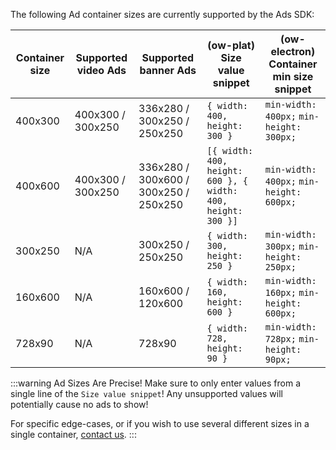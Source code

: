 The following Ad container sizes are currently supported by the Ads SDK:

| Container size            | Supported video Ads         | Supported banner Ads                  | (ow-plat) Size value snippet                                 | (ow-electron) Container min size snippet |
| ------------------------- | --------------------------- | ------------------------------------- | ------------------------------------------------------------ | ---------------------------------------- |
| 400x300                   | 400x300 / 300x250           | 336x280 / 300x250 / 250x250           | `{ width: 400, height: 300 }`                                | `min-width: 400px;` `min-height: 300px;`   |
| 400x600                   | 400x300 / 300x250           | 336x280 / 300x600 / 300x250 / 250x250 | `[{ width: 400, height: 600 }, { width: 400, height: 300 }]` |  `min-width: 400px;` `min-height: 600px;`   |
| 300x250                   | N/A                         | 300x250 / 250x250                     | `{ width: 300, height: 250 }`                                | `min-width: 300px;` `min-height: 250px;`   |
| 160x600                   | N/A                         | 160x600 / 120x600                     | `{ width: 160, height: 600 }`                                | `min-width: 160px;` `min-height: 600px;`   |
| 728x90                    | N/A                         | 728x90                                | `{ width: 728, height: 90 }`                                 | `min-width: 728px;` `min-height: 90px;`    |

:::warning Ad Sizes Are Precise!
Make sure to only enter values from a single line of the `Size value snippet`! Any unsupported values will potentially cause no ads to show!

For specific edge-cases, or if you wish to use several different sizes in a single container, [contact us](/support/contact-us).
:::